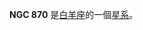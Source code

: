{{NGCInfoBox|NGCID=NGC 870|發現者=威廉·帕森思|發現日期=1854年11月22日|其他編號=MCG 2-6-52|曆元=J2000.0|赤經=2時17分9.1秒
|赤緯=14°31'22"|星座=白羊座|星體=星系|星等=15.5|表面亮度=12.7|藍等=16.5}}

'''NGC 870''' 是[[白羊座|白羊座]]的一個[[星系|星系]]。

{{NGCReference|870}}

{{Catalogs|NGC=870}}